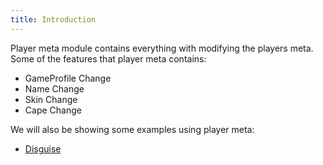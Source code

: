 ```yaml
---
title: Introduction
---
```


Player meta module contains everything with modifying the players meta.
Some of the features that player meta contains:
- GameProfile Change
- Name Change
- Skin Change
- Cape Change

We will also be showing some examples using player meta:

- [Disguise](./playerMeta/examples/disguise)